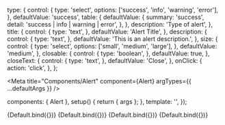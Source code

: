 

  type: {
    control: {
      type: 'select',
      options: ['success', 'info', 'warning', 'error'],
    },
    defaultValue: 'success',
    table: {
      defaultValue: {
        summary: 'success',
        detail: 'success | info | warning | error',
      },
    },
    description: 'Type of alert',
  },
  title: {
    control: {
      type: 'text',
    },
    defaultValue: 'Alert Title',
  },
  description: {
    control: {
      type: 'text',
    },
    defaultValue: 'This is an alert description.',
  },
  size: {
    control: {
      type: 'select',
      options: ['small', 'medium', 'large'],
    },
    defaultValue: 'medium',
  },
  closable: {
    control: {
      type: 'boolean',
    },
    defaultValue: true,
  },
  closeText: {
    control: {
      type: 'text',
    },
    defaultValue: 'Close',
  },
  onClick: {
    action: 'click',
  },
};

<Meta
  title="Components/Alert"
  component={Alert}
  argTypes={{ ...defaultArgs }}
/>

  components: { Alert },
  setup() {
    return { args };
  },
  template: '<Alert v-bind="args" />',
});

<Canvas>
  <Story name="Success" argTypes={{ ...Default.argTypes }} args={{}}>
    {Default.bind({})}
  </Story>
  <Story
    name="Error"
    argTypes={{ ...Default.argTypes }}
    args={{ type: 'error' }}
  >
    {Default.bind({})}
  </Story>
  <Story
    name="Info"
    argTypes={{ ...Default.argTypes }}
    args={{
      type: 'info',
    }}
  >
    {Default.bind({})}
  </Story>
  <Story
    name="Warning"
    argTypes={{ ...Default.argTypes }}
    args={{
      type: 'warning',
    }}
  >
    {Default.bind({})}
  </Story>
</Canvas>

<ArgsTable story="Success" />
